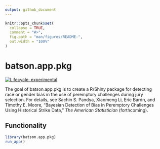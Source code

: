 ```yaml
---
output: github_document
---
```


<!-- README.md is generated from README.Rmd. Please edit that file -->

```r
knitr::opts_chunk$set(
  collapse = TRUE,
  comment = "#>",
  fig.path = "man/figures/README-",
  out.width = "100%"
)
```

# batson.app.pkg

<!-- badges: start -->
[![Lifecycle: experimental](https://img.shields.io/badge/lifecycle-experimental-orange.svg)](https://lifecycle.r-lib.org/articles/stages.html#experimental)
<!-- badges: end -->

The goal of batson.app.pkg is to create a R/Shiny package for detecting race or gender bias in the use of peremptory challenges during jury selection. For details, see Sachin S. Pandya, Xiaomeng Li, Eric Barón, and Timothy E. Moore, "Bayesian Detection of Bias in Peremptory Challenges Using Historical Strike Data," _The American Statistician_ (forthcoming).

<!--

## Installation

You can install the released version of batson.app.pkg from [CRAN](https://CRAN.R-project.org) with:

``` r
install.packages("batson.app.pkg")
```

-->

## Functionality


```r
library(batson.app.pkg)
run_app()
```


